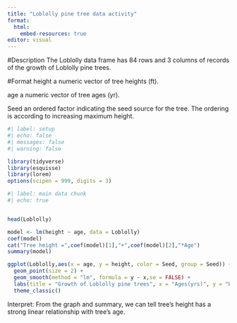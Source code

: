 ```yaml
---
title: "Loblolly pine tree data activity"
format: 
  html: 
    embed-resources: true
editor: visual
---
```


#Description
The Loblolly data frame has 84 rows and 3 columns of records of the growth of Loblolly pine trees.

#Format
height
a numeric vector of tree heights (ft).

age
a numeric vector of tree ages (yr).

Seed
an ordered factor indicating the seed source for the tree. The ordering is according to increasing maximum height.

```r
#| label: setup
#| echo: false
#| messages: false
#| warning: false

library(tidyverse)
library(esquisse)
library(lorem)
options(scipen = 999, digits = 3)
```

```r
#| label: main data chunk
#| echo: true


head(Loblolly)

model <- lm(height ~ age, data = Loblolly)
coef(model)
cat("Tree height =",coef(model)[1],"+",coef(model)[2],"*Age")
summary(model)

ggplot(Loblolly,aes(x = age, y = height, color = Seed, group = Seed)) +
  geom_point(size = 2) +
  geom_smooth(method = "lm", formula = y ~ x,se = FALSE) +
  labs(title = "Growth of Loblolly pine trees", x = "Ages(yrs)", y = "Height(ft)") +
  theme_classic()

```
Interpret: 
From the graph and summary, we can tell tree's height has a strong linear relationship with tree's age. 
